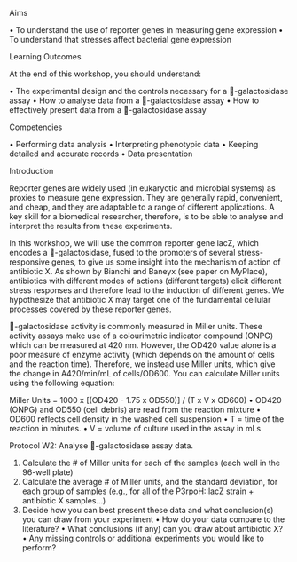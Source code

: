 Aims

•	To understand the use of reporter genes in measuring gene expression
•	To understand that stresses affect bacterial gene expression

Learning Outcomes

At the end of this workshop, you should understand:

•	The experimental design and the controls necessary for a -galactosidase assay
•	How to analyse data from a -galactosidase assay
•	How to effectively present data from a -galactosidase assay



Competencies

•	Performing data analysis
•	Interpreting phenotypic data
•	Keeping detailed and accurate records
•	Data presentation


Introduction

Reporter genes are widely used (in eukaryotic and microbial systems) as proxies to measure gene expression. They are generally rapid, convenient, and cheap, and they are adaptable to a range of different applications. A key skill for a biomedical researcher, therefore, is to be able to analyse and interpret the results from these experiments. 

In this workshop, we will use the common reporter gene lacZ, which encodes a -galactosidase, fused to the promoters of several stress-responsive genes, to give us some insight into the mechanism of action of antibiotic X. As shown by Bianchi and Baneyx (see paper on MyPlace), antibiotics with different modes of actions (different targets) elicit different stress responses and therefore lead to the induction of different genes. We hypothesize that antibiotic X may target one of the fundamental cellular processes covered by these reporter genes.

-galactosidase activity is commonly measured in Miller units. These activity assays make use of a colourimetric indicator compound (ONPG) which can be measured at 420 nm. However, the OD420 value alone is a poor measure of enzyme activity (which depends on the amount of cells and the reaction time). Therefore, we instead use Miller units, which give the change in A420/min/mL of cells/OD600. You can calculate Miller units using the following equation: 


Miller Units = 1000 x [(OD420 - 1.75 x OD550)] / (T x V x OD600)
•	OD420 (ONPG) and OD550 (cell debris) are read from the reaction mixture 
•	OD600 reflects cell density in the washed cell suspension
•	T = time of the reaction in minutes.
•	V = volume of culture used in the assay in mLs

Protocol W2: Analyse -galactosidase assay data. 


1.	Calculate the # of Miller units for each of the samples (each well in the 96-well plate)
2.	Calculate the average # of Miller units, and the standard deviation, for each group of samples (e.g., for all of the P3rpoH::lacZ strain + antibiotic X samples…)
3.	Decide how you can best present these data and what conclusion(s) you can draw from your experiment
•	How do your data compare to the literature?
•	What conclusions (if any) can you draw about antibiotic X?
•	Any missing controls or additional experiments you would like to perform?
